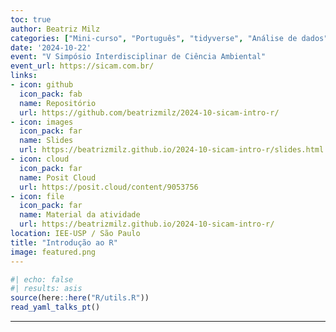 ```yaml
---
toc: true
author: Beatriz Milz
categories: ["Mini-curso", "Português", "tidyverse", "Análise de dados", "dplyr"]
date: '2024-10-22'
event: "V Simpósio Interdisciplinar de Ciência Ambiental"
event_url: https://sicam.com.br/
links:
- icon: github
  icon_pack: fab
  name: Repositório
  url: https://github.com/beatrizmilz/2024-10-sicam-intro-r/
- icon: images
  icon_pack: far
  name: Slides
  url: https://beatrizmilz.github.io/2024-10-sicam-intro-r/slides.html
- icon: cloud
  icon_pack: far
  name: Posit Cloud
  url: https://posit.cloud/content/9053756
- icon: file
  icon_pack: far
  name: Material da atividade
  url: https://beatrizmilz.github.io/2024-10-sicam-intro-r/
location: IEE-USP / São Paulo
title: "Introdução ao R"
image: featured.png
---
```


```r
#| echo: false
#| results: asis
source(here::here("R/utils.R"))
read_yaml_talks_pt()
```

------------------------------------------------------------------------
